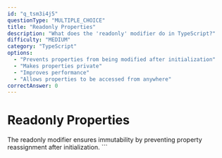 ```yaml
---
id: "q_tsm3i4j5"
questionType: "MULTIPLE_CHOICE"
title: "Readonly Properties"
description: "What does the 'readonly' modifier do in TypeScript?"
difficulty: "MEDIUM"
category: "TypeScript"
options:
  - "Prevents properties from being modified after initialization"
  - "Makes properties private"
  - "Improves performance"
  - "Allows properties to be accessed from anywhere"
correctAnswer: 0
---
```


# Readonly Properties

The readonly modifier ensures immutability by preventing property reassignment after initialization.
\`\`\`
